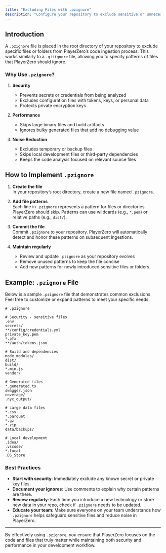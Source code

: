 ```yaml
---
title: "Excluding Files with .pzignore"
description: "Configure your repository to exclude sensitive or unnecessary files from PlayerZero’s analysis."
---
```


## Introduction

A `.pzignore` file is placed in the root directory of your repository to exclude specific files or folders from PlayerZero’s code ingestion process. This works similarly to a `.gitignore` file, allowing you to specify patterns of files that PlayerZero should ignore.

### Why Use `.pzignore`?

1. **Security**  
   - Prevents secrets or credentials from being analyzed  
   - Excludes configuration files with tokens, keys, or personal data  
   - Protects private encryption keys

2. **Performance**  
   - Skips large binary files and build artifacts  
   - Ignores bulky generated files that add no debugging value

3. **Noise Reduction**  
   - Excludes temporary or backup files  
   - Skips local development files or third-party dependencies  
   - Keeps the code analysis focused on relevant source files

## How to Implement `.pzignore`

1. **Create the file**  
   In your repository’s root directory, create a new file named `.pzignore`.

2. **Add file patterns**  
   Each line in `.pzignore` represents a pattern for files or directories PlayerZero should skip. Patterns can use wildcards (e.g., `*.pem`) or relative paths (e.g., `dist/`).

3. **Commit the file**  
   Commit `.pzignore` to your repository. PlayerZero will automatically detect and honor these patterns on subsequent ingestions.

4. **Maintain regularly**  
   - Review and update `.pzignore` as your repository evolves  
   - Remove unused patterns to keep the file concise  
   - Add new patterns for newly introduced sensitive files or folders

## Example: `.pzignore` File

Below is a sample `.pzignore` file that demonstrates common exclusions. Feel free to customize or expand patterns to meet your specific needs.

```plaintext
# .pzignore

# Security - sensitive files
.env
secrets/
**/config/credentials.yml
private_key.pem
*.pfx
**/auth/tokens.json

# Build and dependencies
node_modules/
dist/
build/
*.min.js
vendor/

# Generated files
*.generated.ts
swagger.json
coverage/
.nyc_output/

# Large data files
*.csv
*.parquet
*.gz
*.zip
data/backups/

# Local development
.idea/
.vscode/
*.local
.DS_Store
```

### Best Practices

- **Start with security**: Immediately exclude any known secret or private key files.  
- **Document your ignores**: Use comments to explain why certain patterns are there.  
- **Review regularly**: Each time you introduce a new technology or store new data in your repo, check if `.pzignore` needs to be updated.  
- **Educate your team**: Make sure everyone on your team understands how `.pzignore` helps safeguard sensitive files and reduce noise in PlayerZero.

---

By effectively using `.pzignore`, you ensure that PlayerZero focuses on the code and files that truly matter while maintaining both security and performance in your development workflow.

